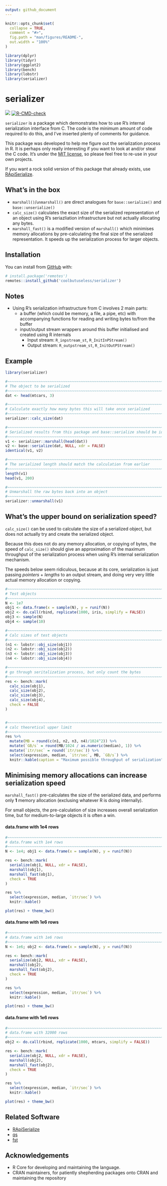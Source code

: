 ```yaml
---
output: github_document
---
```


<!-- README.md is generated from README.Rmd. Please edit that file -->

```r
knitr::opts_chunk$set(
  collapse = TRUE,
  comment = "#>",
  fig.path = "man/figures/README-",
  out.width = "100%"
)

library(dplyr)
library(tidyr)
library(ggplot2)
library(bench)
library(lobstr)
library(serializer)
```

# serializer

<!-- badges: start -->
![](https://img.shields.io/badge/cool-useless-green.svg)
[![R-CMD-check](https://github.com/coolbutuseless/serializer/workflows/R-CMD-check/badge.svg)](https://github.com/coolbutuseless/serializer/actions)
<!-- badges: end -->

`serializer` is a package which demonstrates how to use R's internal 
serialization interface from C.  The code is the minimum amount of code 
required to do this, and I've inserted plenty of comments for guidance.

This package was developed to help me figure out the serialization process in R.
It is perhaps only really interesting if you want to look at and/or steal the C
code.  It's under the [MIT license](https://mit-license.org/), so please feel 
free to re-use in your own projects.

If you want a rock solid version of this package that already exists, use [RApiSerialize](https://cran.r-project.org/web/packages/RApiSerialize/index.html).


## What's in the box

* `marshall()`/`unmarshall()` are direct analogues for `base::serialize()` and 
  `base::unserialize()`
* `calc_size()` calculates the exact size of the serialized
  representation of an object using R's seriazliation infrastructure but not
  actually allocating any bytes.
* `marshall_fast()` is a modified version of `marshall()` which 
  minimises memory allocations by pre-calculating the final size of the 
  serialized representation.  It speeds up the serialization process for
  larger objects.

## Installation

You can install from [GitHub](https://github.com/coolbutuseless/serializer) with:

``` r
# install.package('remotes')
remotes::install_github('coolbutuseless/serializer')
```


## Notes

* Using R's serialization infrastructure from C involves 2 main parts:
    * a buffer (which could be memory, a file, a pipe, etc) with accompanying 
      functions for reading and writing bytes to/from the buffer
    * input/output stream wrappers around this buffer initialised and created
      using R internals
        * Input stream: `R_inpstream_st`, `R_InitInPStream()`
        * Output stream: `R_outpstream_st`, `R_InitOutPStream()`
        
        
## Example


```r
library(serializer)

#~~~~~~~~~~~~~~~~~~~~~~~~~~~~~~~~~~~~~~~~~~~~~~~~~~~~~~~~~~~~~~~~~~~~~~~~~~~~~
# The object to be serialized
#~~~~~~~~~~~~~~~~~~~~~~~~~~~~~~~~~~~~~~~~~~~~~~~~~~~~~~~~~~~~~~~~~~~~~~~~~~~~~
dat <- head(mtcars, 3)

#~~~~~~~~~~~~~~~~~~~~~~~~~~~~~~~~~~~~~~~~~~~~~~~~~~~~~~~~~~~~~~~~~~~~~~~~~~~~~
# Calculate exactly how many bytes this will take once serialized
#~~~~~~~~~~~~~~~~~~~~~~~~~~~~~~~~~~~~~~~~~~~~~~~~~~~~~~~~~~~~~~~~~~~~~~~~~~~~~
serializer::calc_size(dat)

#~~~~~~~~~~~~~~~~~~~~~~~~~~~~~~~~~~~~~~~~~~~~~~~~~~~~~~~~~~~~~~~~~~~~~~~~~~~~~
# Serialized results from this package and base::serialize should be identical
#~~~~~~~~~~~~~~~~~~~~~~~~~~~~~~~~~~~~~~~~~~~~~~~~~~~~~~~~~~~~~~~~~~~~~~~~~~~~~
v1 <- serializer::marshall(head(dat))
v2 <- base::serialize(dat, NULL, xdr = FALSE)
identical(v1, v2)

#~~~~~~~~~~~~~~~~~~~~~~~~~~~~~~~~~~~~~~~~~~~~~~~~~~~~~~~~~~~~~~~~~~~~~~~~~~~~~
# The serialized length should match the calculation from earlier
#~~~~~~~~~~~~~~~~~~~~~~~~~~~~~~~~~~~~~~~~~~~~~~~~~~~~~~~~~~~~~~~~~~~~~~~~~~~~~
length(v1)
head(v1, 200)

#~~~~~~~~~~~~~~~~~~~~~~~~~~~~~~~~~~~~~~~~~~~~~~~~~~~~~~~~~~~~~~~~~~~~~~~~~~~~~
# Unmarshall the raw bytes back into an object  
#~~~~~~~~~~~~~~~~~~~~~~~~~~~~~~~~~~~~~~~~~~~~~~~~~~~~~~~~~~~~~~~~~~~~~~~~~~~~~
serializer::unmarshall(v1)
```


## What's the upper bound on serialization speed?

`calc_size()` can be used to calculate the size of a serialized object,
but does not actually try and create the serialized object.

Because this does not do any memory allocation, or copying of bytes, the speed
of `calc_size()` should give an approximation of the maximum 
throughput of the serialization process when using R's internal serialization
mechanism.

The speeds below seem ridiculous, because at its core, serialization is just passing 
*pointers* + *lengths* to an output stream, and doing very very little actual 
memory allocation or copying.


```r

#~~~~~~~~~~~~~~~~~~~~~~~~~~~~~~~~~~~~~~~~~~~~~~~~~~~~~~~~~~~~~~~~~~~~~~~~~~~~~
# Test objects
#~~~~~~~~~~~~~~~~~~~~~~~~~~~~~~~~~~~~~~~~~~~~~~~~~~~~~~~~~~~~~~~~~~~~~~~~~~~~~
N <- 1e7
obj1 <- data.frame(x = sample(N), y = runif(N))
obj2 <- do.call(rbind, replicate(1000, iris, simplify = FALSE))
obj3 <- sample(N)
obj4 <- sample(10)

#~~~~~~~~~~~~~~~~~~~~~~~~~~~~~~~~~~~~~~~~~~~~~~~~~~~~~~~~~~~~~~~~~~~~~~~~~~~~~
# Calc sizes of test objects
#~~~~~~~~~~~~~~~~~~~~~~~~~~~~~~~~~~~~~~~~~~~~~~~~~~~~~~~~~~~~~~~~~~~~~~~~~~~~~
(n1 <- lobstr::obj_size(obj1))
(n2 <- lobstr::obj_size(obj2))
(n3 <- lobstr::obj_size(obj3))
(n4 <- lobstr::obj_size(obj4))

#~~~~~~~~~~~~~~~~~~~~~~~~~~~~~~~~~~~~~~~~~~~~~~~~~~~~~~~~~~~~~~~~~~~~~~~~~~~~~
# go through seritalization process, but only count the bytes
#~~~~~~~~~~~~~~~~~~~~~~~~~~~~~~~~~~~~~~~~~~~~~~~~~~~~~~~~~~~~~~~~~~~~~~~~~~~~~
res <- bench::mark(
  calc_size(obj1),
  calc_size(obj2),
  calc_size(obj3),
  calc_size(obj4),
  check = FALSE
)


#~~~~~~~~~~~~~~~~~~~~~~~~~~~~~~~~~~~~~~~~~~~~~~~~~~~~~~~~~~~~~~~~~~~~~~~~~~~~~
# calc theoretical upper limit
#~~~~~~~~~~~~~~~~~~~~~~~~~~~~~~~~~~~~~~~~~~~~~~~~~~~~~~~~~~~~~~~~~~~~~~~~~~~~~
res %>% 
  mutate(MB = round(c(n1, n2, n3, n4)/1024^2)) %>%
  mutate(`GB/s` = round(MB/1024 / as.numeric(median), 1)) %>%
  mutate(`itr/sec` = round(`itr/sec`)) %>%
  select(expression, median, `itr/sec`, MB, `GB/s`) %>%
  knitr::kable(caption = "Maximum possible throughput of serialization")
```


## Minimising memory allocations can increase serialization speed

`marshall_fast()` pre-calculates the size of the serialized data,
and performs only **1** memory allocation (exclusing whatever R is doing internally).

For small objects, the pre-calculation of size increases overall serialization time,
but for medium-to-large objects it is often a win.

#### data.frame with 1e4 rows

```r
#~~~~~~~~~~~~~~~~~~~~~~~~~~~~~~~~~~~~~~~~~~~~~~~~~~~~~~~~~~~~~~~~~~~~~~~~~~~~~
# data.frame with 1e4 rows
#~~~~~~~~~~~~~~~~~~~~~~~~~~~~~~~~~~~~~~~~~~~~~~~~~~~~~~~~~~~~~~~~~~~~~~~~~~~~~
N <- 1e4; obj1 <- data.frame(x = sample(N), y = runif(N))

res <- bench::mark(
  serialize(obj1, NULL, xdr = FALSE),
  marshall(obj1),
  marshall_fast(obj1),
  check = TRUE
)

res %>%
  select(expression, median, `itr/sec`) %>%
  knitr::kable()

plot(res) + theme_bw()
```


#### data.frame with 1e6 rows

```r
#~~~~~~~~~~~~~~~~~~~~~~~~~~~~~~~~~~~~~~~~~~~~~~~~~~~~~~~~~~~~~~~~~~~~~~~~~~~~~
# data.frame with 1e6 rows
#~~~~~~~~~~~~~~~~~~~~~~~~~~~~~~~~~~~~~~~~~~~~~~~~~~~~~~~~~~~~~~~~~~~~~~~~~~~~~
N <- 1e6; obj2 <- data.frame(x = sample(N), y = runif(N))

res <- bench::mark(
  serialize(obj2, NULL, xdr = FALSE),
  marshall(obj2),
  marshall_fast(obj2),
  check = TRUE
)

res %>%
  select(expression, median, `itr/sec`) %>%
  knitr::kable()

plot(res) + theme_bw()
```


#### data.frame with 1e6 rows

```r
#~~~~~~~~~~~~~~~~~~~~~~~~~~~~~~~~~~~~~~~~~~~~~~~~~~~~~~~~~~~~~~~~~~~~~~~~~~~~~
# data.frame with 32000 rows
#~~~~~~~~~~~~~~~~~~~~~~~~~~~~~~~~~~~~~~~~~~~~~~~~~~~~~~~~~~~~~~~~~~~~~~~~~~~~~
obj2 <- do.call(rbind, replicate(1000, mtcars, simplify = FALSE))

res <- bench::mark(
  serialize(obj2, NULL, xdr = FALSE),
  marshall(obj2),
  marshall_fast(obj2),
  check = TRUE
)

res %>%
  select(expression, median, `itr/sec`) %>%
  knitr::kable()

plot(res) + theme_bw()
```





## Related Software

* [RApiSerialize](https://cran.r-project.org/web/packages/RApiSerialize/index.html)
* [qs](https://cran.r-project.org/web/packages/qs/index.html)
* [fst](https://cran.r-project.org/web/packages/fst/index.html)


## Acknowledgements

* R Core for developing and maintaining the language.
* CRAN maintainers, for patiently shepherding packages onto CRAN and maintaining
  the repository
